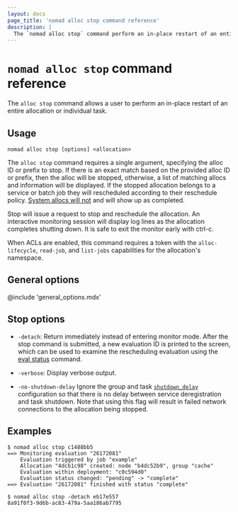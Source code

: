 ```yaml
---
layout: docs
page_title: 'nomad alloc stop command reference'
description: |
  The `nomad alloc stop` command perform an in-place restart of an entire allocation or an individual task.
---
```


# `nomad alloc stop` command reference

The `alloc stop` command allows a user to perform an in-place restart of an
entire allocation or individual task.

## Usage

```plaintext
nomad alloc stop [options] <allocation>
```

The `alloc stop` command requires a single argument, specifying the alloc ID or
prefix to stop. If there is an exact match based on the provided alloc ID or
prefix, then the alloc will be stopped, otherwise, a list of
matching allocs and information will be displayed. If the stopped allocation
belongs to a service or batch job they will rescheduled according to their
reschedule policy. [System allocs will not][] and will show up as completed.

Stop will issue a request to stop and reschedule the allocation. An interactive
monitoring session will display log lines as the allocation completes shutting
down. It is safe to exit the monitor early with ctrl-c.

When ACLs are enabled, this command requires a token with the
`alloc-lifecycle`, `read-job`, and `list-jobs` capabilities for the
allocation's namespace.

## General options

@include 'general_options.mdx'

## Stop options

- `-detach`: Return immediately instead of entering monitor mode. After the
  stop command is submitted, a new evaluation ID is printed to the
  screen, which can be used to examine the rescheduling evaluation using the
  [eval status] command.

- `-verbose`: Display verbose output.

- `-no-shutdown-delay`
  Ignore the group and task [`shutdown_delay`] configuration so that
  there is no delay between service deregistration and task
  shutdown. Note that using this flag will result in failed network
  connections to the allocation being stopped.

## Examples

```shell-session
$ nomad alloc stop c1488bb5
==> Monitoring evaluation "26172081"
    Evaluation triggered by job "example"
    Allocation "4dcb1c98" created: node "b4dc52b9", group "cache"
    Evaluation within deployment: "c0c594d0"
    Evaluation status changed: "pending" -> "complete"
==> Evaluation "26172081" finished with status "complete"

$ nomad alloc stop -detach eb17e557
8a91f0f3-9d6b-ac83-479a-5aa186ab7795
```

[eval status]: /nomad/commands/eval/status
[`shutdown_delay`]: /nomad/docs/job-specification/group#shutdown_delay
[system allocs will not]: /nomad/docs/job-specification/reschedule
